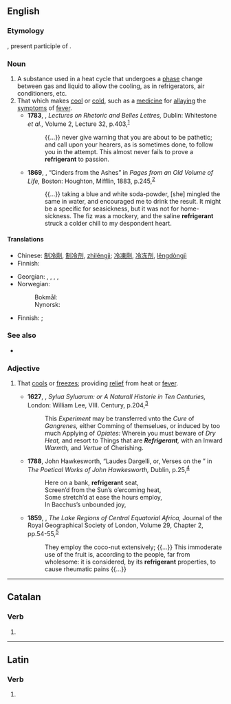 {{also|réfrigérant}}
==English==

===Etymology===
{{der|en|la|refrīgerāns}}, present participle of {{m|la|refrīgerō||I cool, I refresh}}.

===Noun===
{{en-noun}}
{{wikipedia}}

# A substance used in a heat cycle that undergoes a [[phase]] change between gas and liquid to allow the cooling, as in refrigerators, air conditioners, etc.
# That which makes [[cool]] or [[cold]], such as a [[medicine]] for [[allay]]ing the [[symptom]]s of [[fever]].
#* '''1783''', {{w|Hugh Blair}}, ''Lectures on Rhetoric and Belles Lettres,'' Dublin: Whitestone ''et al.,'' Volume 2, Lecture 32, p.{{nbsp}}403,<sup>[http://name.umdl.umich.edu/004786433.0001.002]</sup>
#*: {{...}} never give warning that you are about to be pathetic; and call upon your hearers, as is sometimes done, to follow you in the attempt. This almost never fails to prove a '''refrigerant''' to passion.
#* '''1869''', {{w|Oliver Wendell Holmes}}, “Cinders from the Ashes” in ''Pages from an Old Volume of Life,'' Boston: Houghton, Mifflin, 1883, p.{{nbsp}}245,<sup>[https://archive.org/details/pagesfromoldvolu00holm]</sup>
#*: {{...}} taking a blue and white soda-powder, [she] mingled the same in water, and encouraged me to drink the result. It might be a specific for seasickness, but it was not for home-sickness. The fiz was a mockery, and the saline '''refrigerant''' struck a colder chill to my despondent heart.

====Translations====
{{trans-top|substance undergoing phase change}}
* Chinese: [[制冷劑]], [[制冷剂]], [[zhìlěngjì]]; [[冷凍劑]], [[冷冻剂]], [[lěngdòngjì]]
* Finnish: {{t|fi|kylmäaine}}
{{trans-mid}}
* Georgian: {{t|ka|მაცივებელი}}, {{t|ka|მაგრილებელი}}, {{t|ka|მაცივებელი აგენტი}}, {{t|ka|მაგრილებელი აგენტი}}, {{t|ka|სამაცივრო აგენტი}}
* Norwegian:
*: Bokmål: {{t|nb|kjølemedium|n}}
*: Nynorsk: {{t|nn|kjølemedium|n}}
{{trans-bottom}}

{{trans-top|that which makes cool}}
* Finnish: {{t|fi|viilentäjä}} {{q|generally}}; {{t+|fi|kuumelääke}} {{q|medicine}}
{{trans-mid}}
{{trans-bottom}}

===See also===
* {{l|en|coolant}}

===Adjective===
{{en-adj}}

# {{lb|en|obsolete}} That [[cool]]s or [[freeze]]s; providing [[relief]] from heat or [[fever]].
#* '''1627''', {{w|Francis Bacon}}, ''Sylua Syluarum: or A Naturall Historie in Ten Centuries,'' London: William Lee, VIII. Century, p.{{nbsp}}204,<sup>[http://name.umdl.umich.edu/A01552.0001.001]</sup>
#*: This ''Experiment'' may be transferred vnto the ''Cure'' of ''Gangrenes,'' either Comming of themselues, or induced by too much Applying of ''Opiates:'' Wherein you must beware of ''Dry Heat,'' and resort to Things that are '''''Refrigerant''','' with an Inward ''Warmth,'' and ''Vertue'' of Cherishing.
#* '''1788''', John Hawkesworth, “Laudes Dargelli, or, Verses on the {{w|River Dargle|Dargle}}” in ''The Poetical Works of John Hawkesworth,'' Dublin, p.{{nbsp}}25,<sup>[http://name.umdl.umich.edu/004847006.0001.000]</sup>
#*: Here on a bank, '''refrigerant''' seat,
#*: Screen’d from the Sun’s o’ercoming heat,
#*: Some stretch’d at ease the hours employ,
#*: In Bacchus’s unbounded joy,
#* '''1859''', {{w|Richard Francis Burton}}, ''The Lake Regions of Central Equatorial Africa,'' Journal of the Royal Geographical Society of London, Volume 29, Chapter 2, pp.{{nbsp}}54-55,<sup>[https://archive.org/details/jstor-1798278]</sup>
#*: They employ the coco-nut extensively; {{...}} This immoderate use of the fruit is, according to the people, far from wholesome: it is considered, by its '''refrigerant''' properties, to cause rheumatic pains {{...}}

----

==Catalan==

===Verb===
{{head|ca|verb form}}

# {{ca-verb form of|t=pres|m=ptc|refrigerar}}

----

==Latin==

===Verb===
{{la-verb-form|refrīgerant}}

# {{inflection of|la|refrīgerō||3|p|pres|actv|indc}}